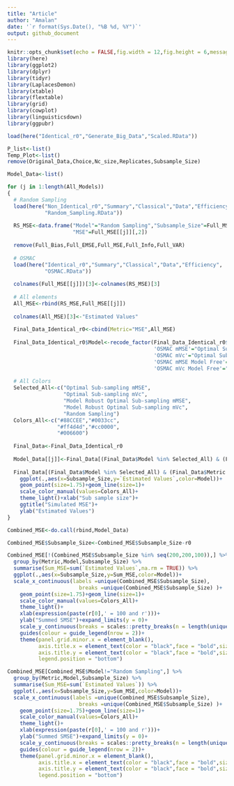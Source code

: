 ```yaml
---
title: "Article"
author: "Amalan"
date: '`r format(Sys.Date(), "%B %d, %Y")`'
output: github_document
---
```


```r
knitr::opts_chunk$set(echo = FALSE,fig.width = 12,fig.height = 6,message = FALSE,warning = FALSE)
library(here)
library(ggplot2)
library(dplyr)
library(tidyr)
library(LaplacesDemon)
library(xtable)
library(flextable)
library(grid)
library(cowplot)
library(linguisticsdown)
library(ggpubr)

load(here("Identical_r0","Generate_Big_Data","Scaled.RData"))

P_list<-list()
Temp_Plot<-list()
remove(Original_Data,Choice,Nc_size,Replicates,Subsample_Size)
```


```r
Model_Data<-list()

for (j in 1:length(All_Models)) 
{
  # Random Sampling
  load(here("Non_Identical_r0","Summary","Classical","Data","Efficiency",
            "Random_Sampling.RData"))
  
  RS_MSE<-data.frame("Model"="Random Sampling","Subsample_Size"=Full_MSE[[j]][,1],
                     "MSE"=Full_MSE[[j]][,2])
  
  remove(Full_Bias,Full_EMSE,Full_MSE,Full_Info,Full_VAR)
  
  # OSMAC
  load(here("Identical_r0","Summary","Classical","Data","Efficiency",
            "OSMAC.RData"))
  
  colnames(Full_MSE[[j]])[3]<-colnames(RS_MSE)[3]
  
  # All elements
  All_MSE<-rbind(RS_MSE,Full_MSE[[j]])
  
  colnames(All_MSE)[3]<-"Estimated Values"
  
  Final_Data_Identical_r0<-cbind(Metric="MSE",All_MSE)
  
  Final_Data_Identical_r0$Model<-recode_factor(Final_Data_Identical_r0$Model,
                                               'OSMAC mMSE'="Optimal Sub-sampling mMSE",
                                               'OSMAC mVc'="Optimal Sub-sampling mVc",
                                               'OSMAC mMSE Model Free'="Model Robust Optimal Sub-sampling mMSE",
                                               'OSMAC mVc Model Free'="Model Robust Optimal Sub-sampling mVc")
  
  # All Colors
  Selected_All<-c("Optimal Sub-sampling mMSE",
                  "Optimal Sub-sampling mVc",
                  "Model Robust Optimal Sub-sampling mMSE",
                  "Model Robust Optimal Sub-sampling mVc",
                  "Random Sampling")
  Colors_All<-c("#88CCEE","#0033cc",
                "#ff4d4d","#cc0000",
                "#006600")
  
  Final_Data<-Final_Data_Identical_r0
  
  Model_Data[[j]]<-Final_Data[(Final_Data$Model %in% Selected_All) & (Final_Data$Metric == "MSE"),]
  
  Final_Data[(Final_Data$Model %in% Selected_All) & (Final_Data$Metric == "MSE"),] %>%
    ggplot(.,aes(x=Subsample_Size,y=`Estimated Values`,color=Model))+
    geom_point(size=1.75)+geom_line(size=1)+
    scale_color_manual(values=Colors_All)+
    theme_light()+xlab("Sub sample size")+
    ggtitle("Simulated MSE")+
    ylab("Estimated Values")
}

Combined_MSE<-do.call(rbind,Model_Data)

Combined_MSE$Subsample_Size<-Combined_MSE$Subsample_Size-r0

Combined_MSE[!(Combined_MSE$Subsample_Size %in% seq(200,200,100)),] %>%
  group_by(Metric,Model,Subsample_Size) %>%
  summarise(Sum_MSE=sum(`Estimated Values`,na.rm = TRUE)) %>%
  ggplot(.,aes(x=Subsample_Size,y=Sum_MSE,color=Model))+
  scale_x_continuous(labels =unique(Combined_MSE$Subsample_Size),
                       breaks =unique(Combined_MSE$Subsample_Size) )+
    geom_point(size=1.75)+geom_line(size=1)+
    scale_color_manual(values=Colors_All)+
    theme_light()+
    xlab(expression(paste(r[0],' = 100 and r')))+
    ylab("Summed SMSE")+expand_limits(y = 0)+
    scale_y_continuous(breaks = scales::pretty_breaks(n = length(unique(Combined_MSE$Subsample_Size))/2))+
    guides(colour = guide_legend(nrow = 2))+
    theme(panel.grid.minor.x = element_blank(),
          axis.title.x = element_text(color = "black",face = "bold",size = 12),
          axis.title.y = element_text(color = "black",face = "bold",size = 12),
          legend.position = "bottom")

Combined_MSE[Combined_MSE$Model!="Random Sampling",] %>%
  group_by(Metric,Model,Subsample_Size) %>%
  summarise(Sum_MSE=sum(`Estimated Values`)) %>%
  ggplot(.,aes(x=Subsample_Size,y=Sum_MSE,color=Model))+
  scale_x_continuous(labels =unique(Combined_MSE$Subsample_Size),
                       breaks =unique(Combined_MSE$Subsample_Size) )+
    geom_point(size=1.75)+geom_line(size=1)+
    scale_color_manual(values=Colors_All)+
    theme_light()+
    xlab(expression(paste(r[0],' = 100 and r')))+
    ylab("Summed SMSE")+expand_limits(y = 0)+
    scale_y_continuous(breaks = scales::pretty_breaks(n = length(unique(Combined_MSE$Subsample_Size))/2))+
    guides(colour = guide_legend(nrow = 2))+
    theme(panel.grid.minor.x = element_blank(),
          axis.title.x = element_text(color = "black",face = "bold",size = 12),
          axis.title.y = element_text(color = "black",face = "bold",size = 12),
          legend.position = "bottom")
```

